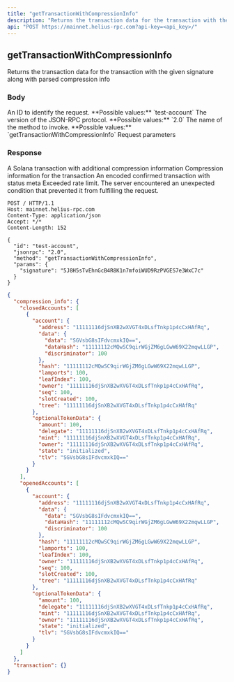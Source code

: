 ```yaml
---
title: "getTransactionWithCompressionInfo"
description: "Returns the transaction data for the transaction with the given signature along with parsed compression info"
api: "POST https://mainnet.helius-rpc.com?api-key=<api_key>/"
---
```


## getTransactionWithCompressionInfo

Returns the transaction data for the transaction with the given signature along with parsed compression info

### Body

<ParamField body="id" type="string" required>
  An ID to identify the request. **Possible values:** `test-account`
</ParamField>

<ParamField body="jsonrpc" type="string" required>
  The version of the JSON-RPC protocol. **Possible values:** `2.0`
</ParamField>

<ParamField body="method" type="string" required>
  The name of the method to invoke. **Possible values:**
  `getTransactionWithCompressionInfo`
</ParamField>

<ParamField body="params" type="object" required>
  Request parameters
</ParamField>

### Response

<ResponseField name="200" type="object">
  A Solana transaction with additional compression information
  <Expandable title="Response">
    <ResponseField name="compression_info" type="object">
      Compression information for the transaction
    </ResponseField>
    <ResponseField name="transaction" type="object">
      An encoded confirmed transaction with status meta
    </ResponseField>
  </Expandable>
</ResponseField>

<ResponseField name="429" type="object">
  Exceeded rate limit.
</ResponseField>

<ResponseField name="500" type="object">
  The server encountered an unexpected condition that prevented it from
  fulfilling the request.
</ResponseField>

<RequestExample>

```http HTTP
POST / HTTP/1.1
Host: mainnet.helius-rpc.com
Content-Type: application/json
Accept: */*
Content-Length: 152

{
  "id": "test-account",
  "jsonrpc": "2.0",
  "method": "getTransactionWithCompressionInfo",
  "params": {
    "signature": "5J8H5sTvEhnGcB4R8K1n7mfoiWUD9RzPVGES7e3WxC7c"
  }
}
```

</RequestExample>

<ResponseExample>

```json 200 Success
{
  "compression_info": {
    "closedAccounts": [
      {
        "account": {
          "address": "11111116djSnXB2wXVGT4xDLsfTnkp1p4cCxHAfRq",
          "data": {
            "data": "SGVsbG8sIFdvcmxkIQ==",
            "dataHash": "11111112cMQwSC9qirWGjZM6gLGwW69X22mqwLLGP",
            "discriminator": 100
          },
          "hash": "11111112cMQwSC9qirWGjZM6gLGwW69X22mqwLLGP",
          "lamports": 100,
          "leafIndex": 100,
          "owner": "11111116djSnXB2wXVGT4xDLsfTnkp1p4cCxHAfRq",
          "seq": 100,
          "slotCreated": 100,
          "tree": "11111116djSnXB2wXVGT4xDLsfTnkp1p4cCxHAfRq"
        },
        "optionalTokenData": {
          "amount": 100,
          "delegate": "11111116djSnXB2wXVGT4xDLsfTnkp1p4cCxHAfRq",
          "mint": "11111116djSnXB2wXVGT4xDLsfTnkp1p4cCxHAfRq",
          "owner": "11111116djSnXB2wXVGT4xDLsfTnkp1p4cCxHAfRq",
          "state": "initialized",
          "tlv": "SGVsbG8sIFdvcmxkIQ=="
        }
      }
    ],
    "openedAccounts": [
      {
        "account": {
          "address": "11111116djSnXB2wXVGT4xDLsfTnkp1p4cCxHAfRq",
          "data": {
            "data": "SGVsbG8sIFdvcmxkIQ==",
            "dataHash": "11111112cMQwSC9qirWGjZM6gLGwW69X22mqwLLGP",
            "discriminator": 100
          },
          "hash": "11111112cMQwSC9qirWGjZM6gLGwW69X22mqwLLGP",
          "lamports": 100,
          "leafIndex": 100,
          "owner": "11111116djSnXB2wXVGT4xDLsfTnkp1p4cCxHAfRq",
          "seq": 100,
          "slotCreated": 100,
          "tree": "11111116djSnXB2wXVGT4xDLsfTnkp1p4cCxHAfRq"
        },
        "optionalTokenData": {
          "amount": 100,
          "delegate": "11111116djSnXB2wXVGT4xDLsfTnkp1p4cCxHAfRq",
          "mint": "11111116djSnXB2wXVGT4xDLsfTnkp1p4cCxHAfRq",
          "owner": "11111116djSnXB2wXVGT4xDLsfTnkp1p4cCxHAfRq",
          "state": "initialized",
          "tlv": "SGVsbG8sIFdvcmxkIQ=="
        }
      }
    ]
  },
  "transaction": {}
}
```

</ResponseExample>
